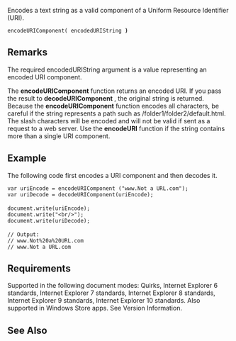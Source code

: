 Encodes a text string as a valid component of a Uniform Resource Identifier (URI).

 encodeURIComponent( encodedURIString ''')'''

==Remarks==
The required encodedURIString argument is a value representing an encoded URI component.

The '''encodeURIComponent''' function returns an encoded URI. If you pass the result to '''decodeURIComponent''' , the original string is returned. Because the '''encodeURIComponent''' function encodes all characters, be careful if the string represents a path such as /folder1/folder2/default.html. The slash characters will be encoded and will not be valid if sent as a request to a web server. Use the '''encodeURI''' function if the string contains more than a single URI component.


==Example==
The following code first encodes a URI component and then decodes it.

 var uriEncode = encodeURIComponent ("www.Not a URL.com");
 var uriDecode = decodeURIComponent(uriEncode);
 
 document.write(uriEncode);
 document.write("&lt;br/&gt;");
 document.write(uriDecode);
 
 // Output:
 // www.Not%20a%20URL.com
 // www.Not a URL.com

==Requirements==
Supported in the following document modes: Quirks, Internet Explorer 6 standards, Internet Explorer 7 standards, Internet Explorer 8 standards, Internet Explorer 9 standards, Internet Explorer 10 standards. Also supported in Windows Store apps. See Version Information.


==See Also==

              

              

